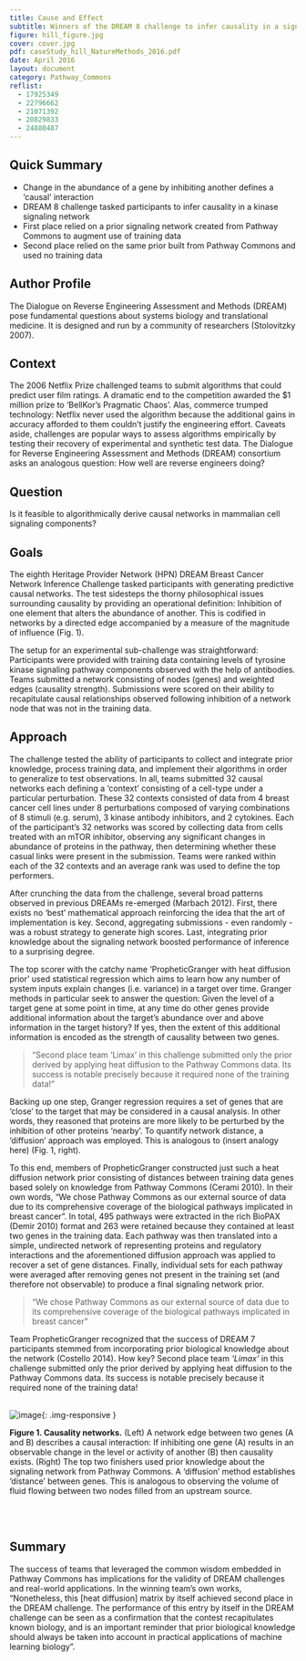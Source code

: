 ```yaml
---
title: Cause and Effect
subtitle: Winners of the DREAM 8 challenge to infer causality in a signaling network rely on pathways extracted from Pathway Commons
figure: hill_figure.jpg
cover: cover.jpg
pdf: caseStudy_hill_NatureMethods_2016.pdf
date: April 2016
layout: document
category: Pathway_Commons
reflist:
  - 17925349
  - 22796662
  - 21071392
  - 20829833
  - 24880487
---
```


## Quick Summary
* Change in the abundance of a gene by inhibiting another defines a 'causal' interaction
* DREAM 8 challenge tasked participants to infer causality in a kinase signaling network
* First place relied on a prior signaling network created from Pathway Commons to augment use of training data
* Second place relied on the same prior built from Pathway Commons and used no training data


## Author Profile
The Dialogue on Reverse Engineering Assessment and Methods (DREAM) pose fundamental questions about systems biology and translational medicine. It is designed and run by a community of researchers (Stolovitzky 2007).

## Context
The 2006 Netflix Prize challenged teams to submit algorithms that could predict user film ratings. A dramatic end to the competition awarded the $1 million prize to 'BellKor's Pragmatic Chaos'. Alas, commerce trumped technology: Netflix never used the algorithm because the additional gains in accuracy afforded to them couldn't justify the engineering effort. Caveats aside, challenges are popular ways to assess algorithms empirically by testing their recovery of experimental and synthetic test data. The Dialogue for Reverse Engineering Assessment and Methods (DREAM) consortium asks an analogous question: How well are reverse engineers doing?

## Question
Is it feasible to algorithmically derive causal networks in mammalian cell signaling components?

## Goals
The eighth Heritage Provider Network (HPN) DREAM Breast Cancer Network Inference Challenge tasked participants with generating predictive causal networks. The test sidesteps the thorny philosophical issues surrounding causality by providing an operational definition: Inhibition of one element that alters the abundance of another. This is codified in networks by a directed edge accompanied by a measure of the magnitude of influence (Fig. 1).

The setup for an experimental sub-challenge was straightforward: Participants were provided with training data containing levels of tyrosine kinase signaling pathway components observed with the help of antibodies. Teams submitted a network consisting of nodes (genes) and weighted edges (causality strength). Submissions were scored on their ability to recapitulate causal relationships observed following inhibition of a network node that was not in the training data.

## Approach
The challenge tested the ability of participants to collect and integrate prior knowledge, process training data, and implement their algorithms in order to generalize to test observations. In all, teams submitted 32 causal networks each defining a 'context' consisting of a cell-type under a particular perturbation. These 32 contexts consisted of data from 4 breast cancer cell lines under 8 perturbations composed of varying combinations of 8 stimuli (e.g. serum), 3 kinase antibody inhibitors, and 2 cytokines. Each of the participant's 32 networks was scored by collecting data from cells treated with an mTOR inhibitor, observing any significant changes in abundance of proteins in the pathway, then determining whether these casual links were present in the submission. Teams were ranked within each of the 32 contexts and an average rank was used to define the top performers.

After crunching the data from the challenge, several broad patterns observed in previous DREAMs re-emerged (Marbach 2012). First, there exists no 'best' mathematical approach reinforcing the idea that the art of implementation is key. Second, aggregating submissions - even randomly - was a robust strategy to generate high scores. Last, integrating prior knowledge about the signaling network boosted performance of inference to a surprising degree.

The top scorer with the catchy name 'PropheticGranger with heat diffusion prior' used statistical regression which aims to learn how any number of system inputs explain changes (i.e. variance) in a target over time. Granger methods in particular seek to answer the question: Given the level of a target gene at some point in time, at any time do other genes provide additional information about the target's abundance over and above information in the target history? If yes, then the extent of this additional information is encoded as the strength of causality between two genes.

> “Second place team ‘Limax’ in this challenge submitted only the prior derived by applying heat diffusion to the Pathway Commons data. Its success is notable precisely because it required none of the training data!”

Backing up one step, Granger regression requires a set of genes that are 'close' to the target that may be considered in a causal analysis. In other words, they reasoned that proteins are more likely to be perturbed by the inhibition of other proteins 'nearby'. To quantify network distance, a 'diffusion' approach was employed. This is analogous to (insert analogy here) (Fig. 1, right).

To this end, members of PropheticGranger constructed just such a heat diffusion network prior consisting of distances between training data genes based solely on knowledge from Pathway Commons (Cerami 2010). In their own words, "We chose Pathway Commons as our external source of data due to its comprehensive coverage of the biological pathways implicated in breast cancer". In total, 495 pathways were extracted in the rich BioPAX (Demir 2010) format and 263 were retained because they contained at least two genes in the training data. Each pathway was then translated into a simple, undirected network of representing proteins and regulatory interactions and the aforementioned diffusion approach was applied to recover a set of gene distances. Finally, individual sets for each pathway were averaged after removing genes not present in the training set (and therefore not observable) to produce a final signaling network prior.

> "We chose Pathway Commons as our external source of data due to its comprehensive coverage of the biological pathways implicated in breast cancer"

Team PropheticGranger recognized that the success of DREAM 7 participants stemmed from incorporating prior biological knowledge about the network (Costello 2014). How key? Second place team *'Limax'* in this challenge submitted only the prior derived by applying heat diffusion to the Pathway Commons data. Its success is notable precisely because it required none of the training data!

<br/>
  ![image]({{ site.baseurl }}/{{ site.media_root }}{{ page.id }}/{{ page.figure }}){: .img-responsive }

<div class="figure-legend well well-lg text-justify">
  <strong>Figure 1. Causality networks.</strong> (Left) A network edge between two genes (A and B) describes a causal interaction: If inhibiting one gene (A) results in an observable change in the level or activity of another (B) then causality exists. (Right) The top two finishers used prior knowledge about the signaling network from Pathway Commons. A 'diffusion' method establishes 'distance' between genes. This is analogous to observing the volume of fluid flowing between two nodes filled from an upstream  source.
</div>
<br/><br/>

## Summary
The success of teams that leveraged the common wisdom embedded in Pathway Commons has implications for the validity of DREAM challenges and real-world applications. In the winning team's own works, "Nonetheless, this [heat diffusion] matrix by itself achieved second place in the DREAM challenge. The performance of this entry by itself in the DREAM challenge can be seen as a confirmation that the contest recapitulates known biology, and is an important reminder that prior biological knowledge should always be taken into account in practical applications of machine learning biology".
